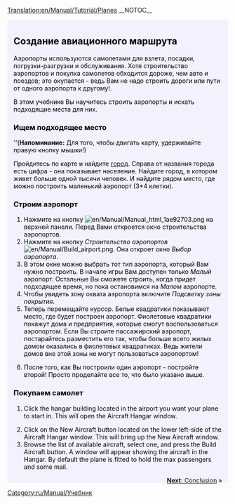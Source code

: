 [[Translation:en/Manual/Tutorial/Planes]]
{{ru/Перевод|en/Manual/Tutorial/Planes|10}}
__NOTOC__
{{en/Tabs|5|4
|ru/Manual/Tutorial/Main Page|1. Начало игры<!--
-->|ru/Manual/Tutorial/Автобусы|2. Автобусы<!--
-->|ru/Manual/Tutorial/Поезда|3. Поезда<!--
-->|ru/Manual/Tutorial/Самолёты|4. Самолёты<!--
-->|ru/Manual/Tutorial/Заключение|5. Заключение}}
<div style="padding:.5em 1em 1em 1em; border-top:none; background-color:#f1f2fe; color:#000;">
{{ru/Manual/Tutorial/Учебник}}
==Создание авиационного маршрута==
Аэропорты используются самолетами для взлета, посадки, погрузки-разгрузки и обслуживания. Хотя строительство аэропортов и покупка самолетов обходится дороже, чем авто и поездов; это окупается - ведь Вам не надо строить дороги или пути от одного аэропорта к другому!.

В этом учебнике Вы научитесь строить аэропорты и искать подходящие места для них.
{{en/Phototable|[[File:en/Manual/Airport s.png]]|Малый (3*4) аэропорт|none}}

===Ищем подходящее место===
''('''Напоминание:''' Для того, чтобы двигать карту, удерживайте правую кнопку мышки!)

Пройдитесь по карте и найдите [[ru/Manual/Город|город]]. Справа от названия города есть цифра - она показывает население. Найдите город, в котором живет больше одной тысячи человек. И найдите рядом место, где можно построить маленький аэропорт (3*4 клетки).

===Строим аэропорт ===
#Нажмите на кнопку [[File:en/Manual/Manual html 1ae92703.png]] на верхней панели. Перед Вами откроется окно строительства аэропортов.
#Нажмите на кнопку ''Строительство аэропортов'' [[File:en/Manual/Build airport.png]]. Она откроет окно ''Выбор аэропорта''.
#В этом окне можно выбрать тот тип аэропорта, который Вам нужно построить. В начале игры Вам доступен только ''Малый'' аэропорт. Остальные Вы сможете строить, когда придет подходящее время, но пока остановимся на  ''Малом'' аэропорте.
#Чтобы увидеть зону охвата аэропорта включите  ''Подсветку зоны покрытия''.
#Теперь перемещайте курсор. Белые квадратики показывают место, где будет построен аэропорт. Фиолетовые квадратики покажут дома и предприятия, которые смогут воспользоваться аэропортом. Если Вы строите пассажирский аэропорт, постарайтесь разместить его так, чтобы больше всего жилых домом оказались в фиолетовых квадратиках. Ведь жители домов вне этой зоны не могут пользоваться аэропортом!
{{en/Phototable|[[File:en/Manual/Build-airport-3.png|400px]]|Место, подходящие для строительства.|none|6=:}}
<ol start="6">
<li>После того, как Вы построили один аэропорт - постройте второй! Просто проделайте все то, что было указано выше.
</ol>
===Покупаем самолет===
#Click the hangar building located in the airport you want your plane to start in. This will open the Aircraft Hangar window.
{{en/Phototable|[[File:en/Manual/Step1aircraft.png|400px]]|Aircraft Hangar window.|none}}
<ol start="2">
<li>Click on the New Aircraft button located on the lower left-side of the Aircraft Hangar window. This will bring up the New Aircraft window. 
<li>Browse the list of available aircraft, select one, and press the Build Aircraft button. A window will appear showing the aircraft in the Hangar. By default the plane is fitted to hold the max passengers and some mail.
</ol>
<span style="float: right">[[en/Manual/Tutorial/Conclusion|'''Next''': Conclusion]] &raquo;</span>
</div>
[[Category:ru/Manual/Учебник]]